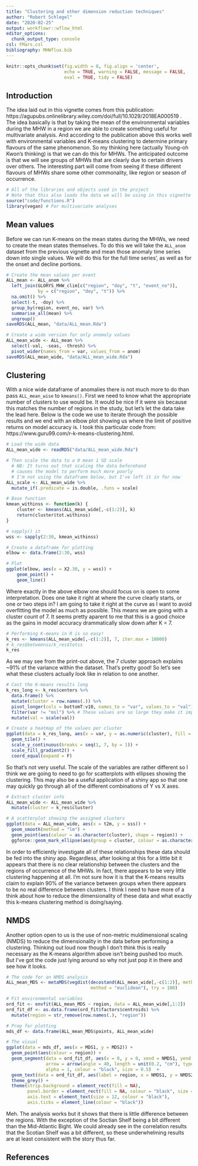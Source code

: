 ```yaml
---
title: "Clustering and other dimension reduction techniques"
author: "Robert Schlegel"
date: "2020-02-25"
output: workflowr::wflow_html
editor_options:
  chunk_output_type: console
csl: FMars.csl
bibliography: MHWflux.bib
---
```


```r
knitr::opts_chunk$set(fig.width = 8, fig.align = 'center',
                      echo = TRUE, warning = FALSE, message = FALSE, 
                      eval = TRUE, tidy = FALSE)
```

## Introduction

The idea laid out in this vignette comes from this publication: https://agupubs.onlinelibrary.wiley.com/doi/full/10.1029/2018EA000519 . The idea basically is that by taking the mean of the environmental variables during the MHW in a region we are able to create something useful for multivariate analysis. And according to the publication above this works well with environmental variables and K-means clustering to determine primary flavours of the same phenomenon. So my thinking here (actually Young-oh Kwon's thinking) is that we can do this for MHWs. The anticipated outcome is that we will see groups of MHWs that are clearly due to certain drivers over others. The interesting part will come from seeing if these different flavours of MHWs share some other commonality, like region or season of occurrence.

```r
# All of the libraries and objects used in the project
# Note that this also loads the data we will be using in this vignette
source("code/functions.R")
library(vegan) # For multivariate analyses
```

## Mean values

Before we can run K-means on the mean states during the MHWs, we need to create the mean states themselves. To do this we will take the `ALL_anom` dataset from the previous vignette and mean those anomaly time series down into single values. We will do this for the full time series', as well as for the onset and decline portions.

```r
# Create the mean values per event
ALL_mean <- ALL_anom %>% 
  left_join(GLORYS_MHW_clim[c("region", "doy", "t", "event_no")], 
            by = c("region", "doy", "t")) %>% 
  na.omit() %>% 
  select(-t, -doy) %>% 
  group_by(region, event_no, var) %>% 
  summarise_all(mean) %>% 
  ungroup()
saveRDS(ALL_mean, "data/ALL_mean.Rda")

# Create a wide version for only anomaly values
ALL_mean_wide <- ALL_mean %>% 
  select(-val, -seas, -thresh) %>% 
  pivot_wider(names_from = var, values_from = anom)
saveRDS(ALL_mean_wide, "data/ALL_mean_wide.Rda")
```

## Clustering

With a nice wide dataframe of anomalies there is not much more to do than pass `ALL_mean_wise` to `kmeans()`. First we need to know what the appropriate number of clusters to use would be. It would be nice if it were six because this matches the number of regions in the study, but let's let the data take the lead here. Below is the code we use to iterate through the possible results and we end with an elbow plot showing us where the limit of positive returns on model accuracy is. I took this particular code from: https://www.guru99.com/r-k-means-clustering.html.

```r
# Load the wide data
ALL_mean_wide <- readRDS("data/ALL_mean_wide.Rda")

# Then scale the data to a 0 mean 1 SD scale
  # NB: It turns out that scaling the data beforehand
  # causes the model to perform much more poorly
  # I'm not using the dataframe below, but I've left it in for now
ALL_scale <- ALL_mean_wide %>% 
  mutate_if(.predicate = is.double, .funs = scale)

# Base function
kmean_withinss <- function(k) {
    cluster <- kmeans(ALL_mean_wide[,-c(1:2)], k)
    return(cluster$tot.withinss)
}

# sapply() it
wss <- sapply(2:30, kmean_withinss)

# Create a dataframe for plotting
elbow <- data.frame(2:30, wss)

# Plot
ggplot(elbow, aes(x = X2.30, y = wss)) +
    geom_point() +
    geom_line()
```

Where exactly in the above elbow one should focus on is open to some interpretation. Does one take it right at where the curve clearly starts, or one or two steps in? I am going to take it right at the curve as I want to avoid overfitting the model as much as possible. This means we are going with a cluster count of 7. It seems pretty aparent to me that this is a good choice as the gains in model accuracy drammatically slow down after K = 7.

```r
# Performing K-means in R is so easy!
k_res <- kmeans(ALL_mean_wide[,-c(1:2)], 7, iter.max = 10000)
# k_res$betweenss/k_res$totss
k_res
```

As we may see from the print-out above, the 7 cluster approach explains ~91% of the variance within the dataset. That's pretty good! So let's see what these clusters actually look like in relation to one another.

```r
# Cast the K-means results long
k_res_long <- k_res$centers %>% 
  data.frame() %>% 
  mutate(cluster = row.names(.)) %>% 
  pivot_longer(cols = bottomT:v10, names_to = "var", values_to = "val") %>% 
  filter(var != "msl") %>% # These values are so large they make it impossible to see anything else 
  mutate(val = scale(val))

# Create a heatmap of the values per cluster
ggplot(data = k_res_long, aes(x = var, y = as.numeric(cluster), fill = val)) +
  geom_tile() +
  scale_y_continuous(breaks = seq(1, 7, by = 1)) +
  scale_fill_gradient2() +
  coord_equal(expand = F)
```

So that's not very useful. The scale of the variables are rather different so I think we are going to need to go for scatterplots with ellipses showing the clustering. This may also be a useful application of a shiny app so that one may quickly go through all of the different combinations of Y vs X axes.

```r
# Extract cluster info
ALL_mean_wide <- ALL_mean_wide %>% 
  mutate(cluster = k_res$cluster) 

# A scatterplot showing the assigned clusters
ggplot(data = ALL_mean_wide, aes(x = t2m, y = sss)) +
  geom_smooth(method = "lm") +
  geom_point(aes(colour = as.character(cluster), shape = region)) +
  ggforce::geom_mark_ellipse(aes(group = cluster, colour = as.character(cluster)))
```

In order to efficiently investigate all of these relationships these data should be fed into the shiny app. Regardless, after looking at this for a little bit it appears that there is no clear relationship between the clusters and the regions of occurrence of the MHWs. In fact, there appears to be very little clustering happening at all. I'm not sure how it is that the K-means results claim to explain 90% of the variance between groups when there appears to be no real difference between clusters. I think I need to have more of a think about how to reduce the dimensionality of these data and what exactly this k-means clustering method is doing/saying.

## NMDS

Another option open to us is the use of non-metric muldimensional scaling (NMDS) to reduce the dimensionality in the data before performing a clustering. Thinking out loud now though I don't think this is really necessary as the K-means algorithm above isn't being pushed too much. But I've got the code just lying around so why not just pop it in there and see how it looks.

```r
# The code for an NMDS analysis
ALL_mean_MDS <- metaMDS(vegdist(decostand(ALL_mean_wide[,-c(1:2)], method = "standardize"),
                                method = "euclidean"), try = 100)

# Fit environmental variables
ord_fit <- envfit(ALL_mean_MDS ~ region, data = ALL_mean_wide[,1:2])
ord_fit_df <- as.data.frame(ord_fit$factors$centroids) %>% 
  mutate(region = str_remove(row.names(.), "region"))

# Prep for plotting
mds_df <- data.frame(ALL_mean_MDS$points, ALL_mean_wide)

# The visual
ggplot(data = mds_df, aes(x = MDS1, y = MDS2)) +
  geom_point(aes(colour = region)) +
  geom_segment(data = ord_fit_df, aes(x = 0, y = 0, xend = NMDS1, yend = NMDS2),
               arrow = arrow(angle = 40, length = unit(0.2, "cm"), type = "open"), 
               alpha = 1, colour = "black", size = 0.5)  +
  geom_text(data = ord_fit_df, aes(label = region, x = NMDS1, y = NMDS2), size = 8) +
  theme_grey() +
  theme(strip.background = element_rect(fill = NA),
        panel.border = element_rect(fill = NA, colour = "black", size = 1),
        axis.text = element_text(size = 12, colour = "black"),
        axis.ticks = element_line(colour = "black"))
```

Meh. The analysis works but it shows that there is little difference between the regions. With the exception of the Soctian Shelf being a bit different than the Mid-Atlantic Bight. We could already see in the correlation results that the Scotian Shelf was a bit different, so these underwhelming results are at least consistent with the story thus far.

## References

